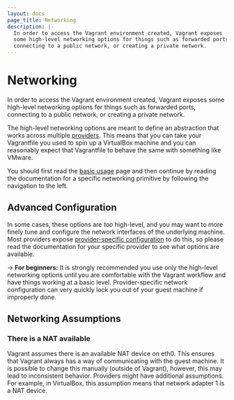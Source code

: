 ```yaml
---
layout: docs
page_title: Networking
description: |-
  In order to access the Vagrant environment created, Vagrant exposes
  some high-level networking options for things such as forwarded ports,
  connecting to a public network, or creating a private network.
---
```


# Networking

In order to access the Vagrant environment created, Vagrant exposes
some high-level networking options for things such as forwarded ports,
connecting to a public network, or creating a private network.

The high-level networking options are meant to define an abstraction that
works across multiple [providers](/docs/providers/). This means that
you can take your Vagrantfile you used to spin up a VirtualBox machine and
you can reasonably expect that Vagrantfile to behave the same with something
like VMware.

You should first read the [basic usage](/docs/networking/basic_usage) page
and then continue by reading the documentation for a specific networking
primitive by following the navigation to the left.

## Advanced Configuration

In some cases,
these options are _too_ high-level, and you may want to more finely tune
and configure the network interfaces of the underlying machine. Most
providers expose [provider-specific configuration](/docs/providers/configuration)
to do this, so please read the documentation for your specific provider
to see what options are available.

-> **For beginners:** It is strongly recommended you use
only the high-level networking options until you are comfortable
with the Vagrant workflow and have things working at a basic level.
Provider-specific network configuration can very quickly lock you out
of your guest machine if improperly done.

## Networking Assumptions

### There is a NAT available

Vagrant assumes there is an available NAT device on eth0. This ensures
that Vagrant always has a way of communicating with the guest machine.
It is possible to change this manually (outside of Vagrant), however,
this may lead to inconsistent behavior.
Providers might have additional assumptions. For example, in VirtualBox,
this assumption means that network adapter 1 is a NAT device.
